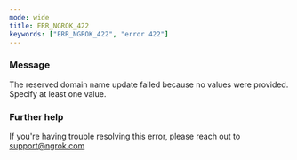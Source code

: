 ```yaml
---
mode: wide
title: ERR_NGROK_422
keywords: ["ERR_NGROK_422", "error 422"]
---
```



### Message

The reserved domain name update failed because no values were provided. Specify at least one value.

<ErrorDetails />

### Further help

If you're having trouble resolving this error, please reach out to [support@ngrok.com](mailto:support@ngrok.com?subject=Help%20with%20ERR_NGROK_422)
